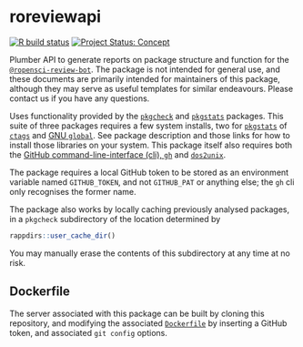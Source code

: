 # roreviewapi

<!-- badges: start -->
[![R build status](https://github.com/ropenscilabs/roreviewapi/workflows/R-CMD-check/badge.svg)](https://github.com/ropenscilabs/roreviewapi/actions?query=workflow%3AR-CMD-check)
[![Project Status: Concept](https://www.repostatus.org/badges/latest/concept.svg)](https://www.repostatus.org/#concept)
<!-- badges: end -->

Plumber API to generate reports on package structure and function for the
[`@ropensci-review-bot`](https://github.com/ropensci-review-bot). The package
is not intended for general use, and these documents are primarily intended for
maintainers of this package, although they may serve as useful templates for
similar endeavours. Please contact us if you have any questions.

Uses functionality provided by the
[`pkgcheck`](https://github.com/ropenscilabs/pkgcheck) and
[`pkgstats`](https://github.com/ropenscilabs/pkgstats) packages. This suite of
three packages requires a few system installs, two for 
[`pkgstats`](https://github.com/ropenscilabs/pkgstats) of
[`ctags`](https://ctags.io) and [GNU
`global`](https://www.gnu.org/software/global/). See package
description and those links for how to install those libraries on your system.
This package itself also requires both the [GitHub command-line-interface (cli),
`gh`](https://cli.github.com/) and
[`dos2unix`](https://sourceforge.net/projects/dos2unix/).

The package requires a local GitHub token to be stored as an environment
variable named `GITHUB_TOKEN`, and not `GITHUB_PAT` or anything else; the `gh`
cli only recognises the former name.

The package also works by locally caching previously analysed packages, in
a `pkgcheck` subdirectory of the location determined by
```r
rappdirs::user_cache_dir()
```
You may manually erase the contents of this subdirectory at any time at no
risk.


## Dockerfile

The server associated with this package can be built by cloning this
repository, and modifying the associated
[`Dockerfile`](https://github.com/ropenscilabs/roreviewapi/blob/master/Dockerfile)
by inserting a GitHub token, and associated `git config` options.
